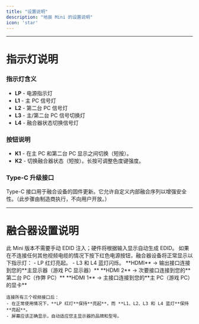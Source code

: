 ```yaml
---
title: "设置说明"
description: "地辰 Mini 的设置说明"
icon: 'star'
---
```


---

# 指示灯说明

### 指示灯含义
- **LP** - 电源指示灯
- **L1** - 主 PC 信号灯
- **L2** - 第二台 PC 信号灯
- **L3** - 主/第二台 PC 信号切换灯
- **L4** - 融合器状态切换信号灯

### 按钮说明
- **K1** - 在主 PC 和第二台 PC 显示之间切换（短按）。
- **K2** - 切换融合器状态（短按）。长按可调整色度键强度。

### Type-C 升级接口
Type-C 接口用于融合设备的固件更新。它允许自定义内部融合序列以增强安全性。（此步骤由制造商执行，不向用户开放。）

---

# 融合器设置说明

<Note>
  此 Mini 版本不需要手动 EDID 注入；硬件将根据输入显示自动生成 EDID。
</Note>

<Steps>
    <Step title="确保主 PC（游戏 PC）和第二台 PC（作弊 PC）都已开机">
    </Step>
  <Step title="连接 DC 12V 电源">
    如果在不连接任何其他视频电缆的情况下按下红色电源按钮，融合器设备将正常显示以下指示灯：
    - LP 红灯亮起。
    - L3 和 L4 蓝灯闪烁。
  </Step>
  <Step title="连接三个 HDMI 视频接口">
    **HDMI** -> 输出接口连接到您的**主显示器（游戏 PC 显示器）**  
    **HDMI 2** -> 次要接口连接到您的**第二台 PC（作弊 PC）**  
    **HDMI 1** -> 主接口连接到您的**主 PC（游戏 PC）的显卡**  

    连接所有三个视频接口后：  
    - 在正常使用情况下，**LP 红灯**保持**亮起**，而 **L1、L2、L3 和 L4 蓝灯**保持**亮起**。
    - 屏幕应该正确显示，自动适应您主显示器的品牌和型号。
  </Step>
</Steps>

